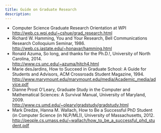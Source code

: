 ```yaml
---
title: Guide on Graduate Research
description: 
---
```


* Computer Science Graduate Research Orientation at WPI   
    http://web.cs.wpi.edu/~cshue/grad_research.html
* Richard W. Hamming, You and Your Research, Bell Communications Research Colloquium Seminar, 1986.  
    http://web.cs.iastate.edu/~honavar/hamming.html
* Ronald Azuma, So long, and thanks for the Ph.D.!, University of North Carolina, 2014.  
    http://www.cs.unc.edu/~azuma/hitch4.html
* Marie desJardins, How to Succeed in Graduate School: A Guide for Students and Advisors, ACM Crossroads Student Magazine, 1994.  
    http://www.marymount.edu/marymount.edu/media/Academic_media/advice.pdf
* Dianne Prost O'Leary, Graduate Study in the Computer and Mathematical Sciences: A Survival Manual, University of Maryland, 2009.  
    http://www.cs.umd.edu/~oleary/gradstudy/gradstudy.html
* Mark Dredze, Hanna M. Wallach, How to Be a Successful PhD Student (in Computer Science (in NLP/ML)), University of Massachusetts, 2012.  
    http://people.cs.umass.edu/~wallach/how_to_be_a_successful_phd_student.pdf
